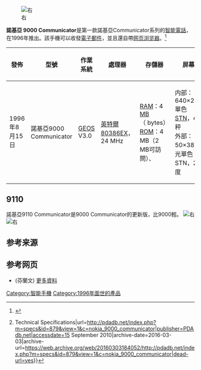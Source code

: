 [[File:Nokia-9110-9000.jpg|右]]

'''諾基亞 9000 Communicator'''是第一款諾基亞Communicator系列的[[智能手机|智能電話]]，在1996年推出。該手機可以收發[[電子郵件|電子郵件]]，並且還自帶[[网页浏览器|网页浏览器]]。<ref>{{Cite book | url=https://books.google.com/books?id=jIClo30yWO4C&q=nokia+9000+i386&pg=PT44 |title = ASP.Net MVC 4 Mobile App Development|isbn = 9781849687379|last1 = Meadows|first1 = Andy|date = January 2013}}</ref>

{| class="wikitable"
! 發佈
! 型號
! 作業系統
! 處理器
! 存儲器
! 屏幕
! 重量
|-
| 1996年8月15日
| 諾基亞9000 Communicator
| [[GEOS_(16位作業系統)|GEOS]] V3.0
| [[英特爾|英特爾]][[Intel_80386EX|80386EX]]，24 MHz
| [[隨機存取記憶體|RAM]]：4 [[百萬位元組|MB]]（{{gaps|4|×|2<sup>20</sup>}} bytes）<br/>[[唯讀記憶體|ROM]]：4 MB（2 MB可訪問）、
| 内部：{{convert|4.5|in|abbr=on}} 640×200單色[[STN液晶|STN]]，4秤<br/>外部：50×38背光單色STN，2度
| {{convert|397|g|abbr=on}}<ref>{{cite web|title=Nokia 9000 Communicator Detailed Specs {{!}} Technical Specifications|url=http://pdadb.net/index.php?m=specs&id=879&view=1&c=nokia_9000_communicator|publisher=PDAdb.net|accessdate=15 September 2010|archive-date=2016-03-03|archive-url=https://web.archive.org/web/20160303184052/http://pdadb.net/index.php?m=specs&id=879&view=1&c=nokia_9000_communicator|dead-url=yes}}</ref>
|}

== 9110 ==
諾基亞9110 Communicator是9000 Communicator的更新版，比9000輕。
[[File:Nokia_9210_and_9110.JPG|右]]
[[File:Nokia-9110-2.jpg|右]]

== 参考来源 ==
{{Reflist}}

== 参考网页 ==
* (芬蘭文) [https://web.archive.org/web/20050407075708/http://www.tml.hut.fi/Studies/Tik-110.300/1997/Mobile/nokia9000_2.html 更多資料]
[[Category:智能手機|Category:智能手機]]
[[Category:1996年面世的產品|Category:1996年面世的產品]]